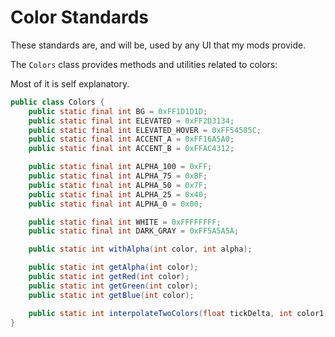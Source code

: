 # Color Standards

These standards are, and will be, used by any UI that my mods provide.

The `Colors` class provides methods and utilities related to colors:

Most of it is self explanatory.

```java
public class Colors {
    public static final int BG = 0xFF1D1D1D;
    public static final int ELEVATED = 0xFF2D3134;
    public static final int ELEVATED_HOVER = 0xFF54585C;
    public static final int ACCENT_A = 0xFF16A5A0;
    public static final int ACCENT_B = 0xFFAC4312;

    public static final int ALPHA_100 = 0xFF;
    public static final int ALPHA_75 = 0xBF;
    public static final int ALPHA_50 = 0x7F;
    public static final int ALPHA_25 = 0x40;
    public static final int ALPHA_0 = 0x00;

    public static final int WHITE = 0xFFFFFFFF;
    public static final int DARK_GRAY = 0xFF5A5A5A;

    public static int withAlpha(int color, int alpha);

    public static int getAlpha(int color);
    public static int getRed(int color);
    public static int getGreen(int color);
    public static int getBlue(int color);

    public static int interpolateTwoColors(float tickDelta, int color1, int color2);
}
```